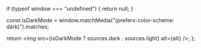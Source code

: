   if (typeof window === "undefined") {
    return null; 
  }

const isDarkMode = window.matchMedia("(prefers-color-scheme: dark)").matches;

return <img src={isDarkMode ? sources.dark : sources.light} alt={alt} />;
};
